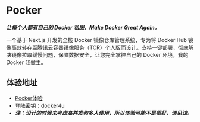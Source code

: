 # Pocker
**_让每个人都有自己的 Docker 私服，Make Docker Great Again。_**

一个基于 Next.js 开发的全栈 Docker 镜像仓库管理系统，专为将 Docker Hub 镜像高效转存至腾讯云容器镜像服务（TCR）个人版而设计。支持一键部署，彻底解决镜像拉取缓慢问题，保障数据安全，让您完全掌控自己的 Docker 环境，我的 Docker 我做主。

## 体验地址

- [Pocker体验](https://pocker4u.vercel.app/)
- 登陆密钥：docker4u
- **_注：设计的时候未考虑高并发和多人使用，所以体验可能不是很好，请见谅。_**
